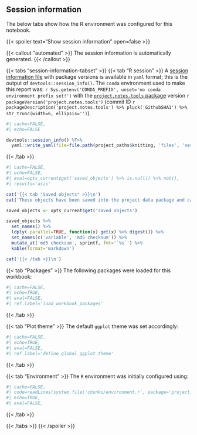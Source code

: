 <!-- Session information, automatically generated. Files for environment/knitr chunks are respecified.  -->

## Session information

The below tabs show how the R environment was configured for this notebook.

{{< spoiler text="Show session information" open=false >}}

{{< callout "automated" >}}
The session information is automatically generated.
{{< /callout >}}

{{< tabs "session-information-tabset" >}}
{{< tab "R session" >}}
A [session information file](files/session_information.yaml) with package versions is available in `yaml` format; this is the output of `devtools::session_info()`. The `conda` environment used to make this report was: ``r Sys.getenv('CONDA_PREFIX', unset='no conda environment prefix set!')`` with the [`project.notes.tools` package](`r packageDescription('project.notes.tools')[c('GithubUsername', 'GithubRepo', 'GithubSHA1')] %>% append(list(fmt='https://github.com/%s/%s/tree/%s')) %>% do.call(what=sprintf)`) version `r packageVersion('project.notes.tools')` (commit ID ``r packageDescription('project.notes.tools') %>% pluck('GithubSHA1') %>% str_trunc(width=6, ellipsis='')``).

```r
#| cache=FALSE,
#| echo=FALSE

devtools::session_info() %T>%
  yaml::write_yaml(file=file.path(project_paths$knitting, 'files', 'session_information.yaml'))
```
{{< /tab >}}

<!--  -->

```r
#| cache=FALSE,
#| echo=FALSE,
#| eval=opts_current$get('saved_objects') %>% is.null() %>% not(),
#| results='asis'

cat('{{< tab "Saved objects" >}}\n')
cat('These objects have been saved into the project data package and can be loaded into a new R session using `data()`.\n')

saved_objects <- opts_current$get('saved_objects')

saved_objects %>%
  set_names() %>%
  ldply(.parallel=TRUE, function(x) get(x) %>% digest()) %>%
  set_names(c('variable', 'md5 checksum')) %>%
  mutate_at('md5 checksum', sprintf, fmt='`%s`') %>%
  kable(format='markdown')

cat('{{< /tab >}}\n')
```

<!--  -->

{{< tab "Packages" >}}
The following packages were loaded for this workbook:

```r
#| cache=FALSE,
#| echo=TRUE,
#| eval=FALSE,
#| ref.label='load_workbook_packages'
```

{{< /tab >}}

<!--  -->

{{< tab "Plot theme" >}}
The default `ggplot` theme was set accordingly:

```r
#| cache=FALSE,
#| echo=TRUE,
#| eval=FALSE,
#| ref.label='define_global_ggplot_theme'
```
{{< /tab >}}

<!--  -->

{{< tab "Environment" >}}
The `R` environment was initially configured using:

```r
#| cache=FALSE,
#| code=readLines(system.file('chunks/environment.r', package='project.notes.tools')),
#| echo=TRUE,
#| eval=FALSE,
```
{{< /tab >}}

<!--  -->

{{< /tabs >}}
{{< /spoiler >}}
